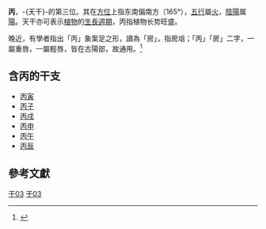 {{天干地支}}
'''丙'''，-{天干}-的第三位。其在[[方位|方位]]上指东南偏南方（165°），[[五行|五行]]屬[[火|火]]，[[陰陽|陰陽]]属[[陽|陽]]。天干亦可表示[[植物|植物]]的[[生長週期|生長週期]]，丙指植物长势旺盛。

晚近，有學者指出「丙」象案足之形，讀為「房」，指房俎；「丙」「房」二字，一屬重唇，一屬輕唇，皆在古陽部，故通用。<ref>{{cite journal |author1=葛亮 |title=古文字“丙”與古器物“房” |journal=出土文献与古文字研究 |volume=7}}</ref>

==含丙的干支==
*[[丙寅|丙寅]]
*[[丙子|丙子]]
*[[丙戌|丙戌]]
*[[丙申|丙申]]
*[[丙午|丙午]]
*[[丙辰|丙辰]]
==參考文獻==
<references />
[[Category:干支|干03]]
[[Category:丙|干03]]